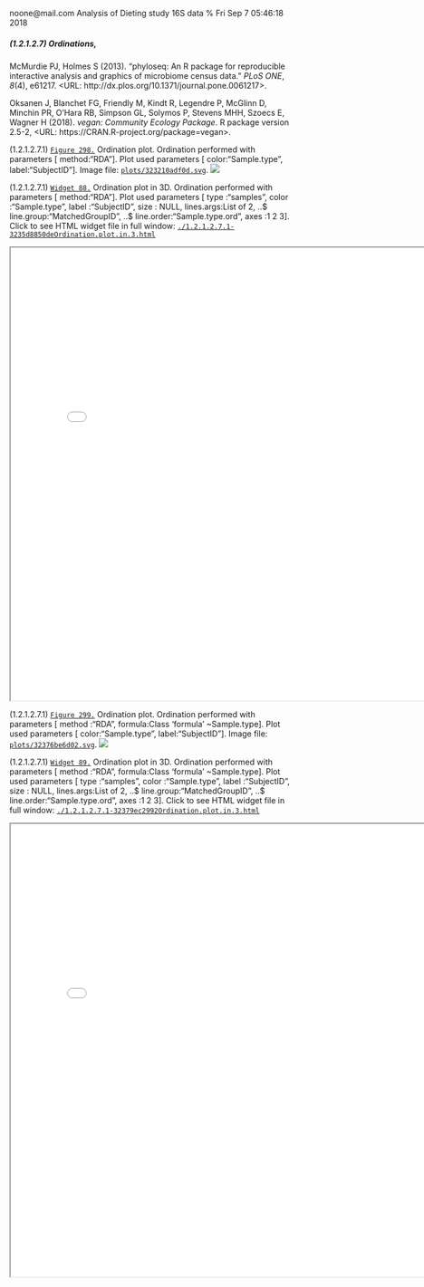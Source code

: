 noone@mail.com
Analysis of Dieting study 16S data
% Fri Sep  7 05:46:18 2018



##### \(1.2.1.2.7\) Ordinations, 



McMurdie PJ, Holmes S (2013). “phyloseq: An R package for reproducible interactive analysis and graphics of microbiome census data.” _PLoS
ONE_, *8*(4), e61217. <URL: http://dx.plos.org/10.1371/journal.pone.0061217>.


Oksanen J, Blanchet FG, Friendly M, Kindt R, Legendre P, McGlinn D, Minchin PR, O'Hara RB, Simpson GL, Solymos P, Stevens MHH, Szoecs E, Wagner
H (2018). _vegan: Community Ecology Package_. R package version 2.5-2, <URL: https://CRAN.R-project.org/package=vegan>.





\(1.2.1.2.7.1\) <a name="figure.298"></a>[`Figure 298.`](#figure.298) Ordination plot. Ordination performed with parameters [ method:"RDA"]. 
               Plot used parameters [ color:"Sample.type", label:"SubjectID"].  Image file: [`plots/323210adf0d.svg`](plots/323210adf0d.svg).
![](plots/323210adf0d.svg)




\(1.2.1.2.7.1\) <a name="widget.88"></a>[`Widget 88.`](#widget.88) Ordination plot in 3D. Ordination performed with parameters [ method:"RDA"]. 
               Plot used parameters [ type      :"samples", color     :"Sample.type", label     :"SubjectID", size      : NULL, lines.args:List of 2,  ..$ line.group:"MatchedGroupID",  ..$ line.order:"Sample.type.ord", axes      :1 2 3]. Click to see HTML widget file in full window: [`./1.2.1.2.7.1-3235d8850deOrdination.plot.in.3.html`](./1.2.1.2.7.1-3235d8850deOrdination.plot.in.3.html)



<iframe src="./1.2.1.2.7.1-3235d8850deOrdination.plot.in.3.html" width="800" height="800"> </iframe>




\(1.2.1.2.7.1\) <a name="figure.299"></a>[`Figure 299.`](#figure.299) Ordination plot. Ordination performed with parameters [ method :"RDA", formula:Class 'formula' ~Sample.type]. 
               Plot used parameters [ color:"Sample.type", label:"SubjectID"].  Image file: [`plots/32376be6d02.svg`](plots/32376be6d02.svg).
![](plots/32376be6d02.svg)




\(1.2.1.2.7.1\) <a name="widget.89"></a>[`Widget 89.`](#widget.89) Ordination plot in 3D. Ordination performed with parameters [ method :"RDA", formula:Class 'formula' ~Sample.type]. 
               Plot used parameters [ type      :"samples", color     :"Sample.type", label     :"SubjectID", size      : NULL, lines.args:List of 2,  ..$ line.group:"MatchedGroupID",  ..$ line.order:"Sample.type.ord", axes      :1 2 3]. Click to see HTML widget file in full window: [`./1.2.1.2.7.1-32379ec2992Ordination.plot.in.3.html`](./1.2.1.2.7.1-32379ec2992Ordination.plot.in.3.html)



<iframe src="./1.2.1.2.7.1-32379ec2992Ordination.plot.in.3.html" width="800" height="800"> </iframe>